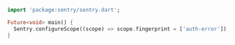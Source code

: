 ```dart
import 'package:sentry/sentry.dart';

Future<void> main() {
  Sentry.configureScope((scope) => scope.fingerprint = ['auth-error']);
}
```
